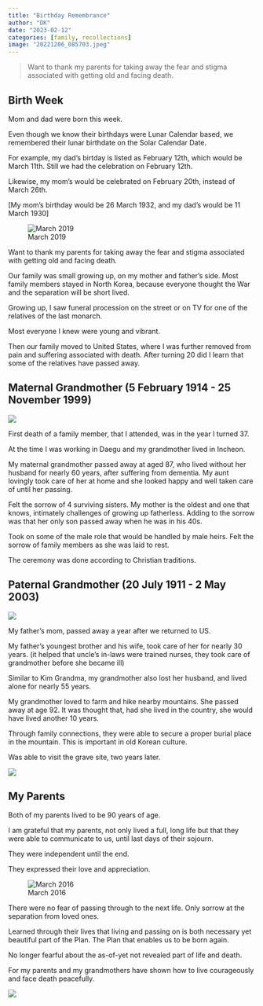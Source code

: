---
title: "Birthday Remembrance"
author: "DK"
date: "2023-02-12"
categories: [family, recollections]
image: "20221206_085703.jpeg"
---

> Want to thank my parents for taking away the fear and stigma associated with getting old and facing death.

## Birth Week

Mom and dad were born this week.

Even though we know their birthdays were Lunar Calendar based, we remembered their lunar birthdate on the Solar Calendar Date.

For example, my dad's birtday is listed as February 12th, which would be March 11th.
Still we had the celebration on February 12th.

Likewise, my mom's would be celebrated on February 20th, instead of March 26th.

[My mom's birthday would be 26 March 1932, and my dad's would be 11 March 1930]

![March 2019](IMG_0510.JPG)

Want to thank my parents for taking away the fear and stigma associated with getting old and facing death.

Our family was small growing up, on my mother and father's side.
Most family members stayed in North Korea, because everyone thought the War and the separation will be short lived.

Growing up, I saw funeral procession on the street or on TV for one of the relatives of the last monarch.

Most everyone I knew were young and vibrant.

Then our family moved to United States, where I was further removed from pain and suffering associated with death.
After turning 20 did I learn that some of the relatives have passed away.

## Maternal Grandmother (5 February 1914 - 25 November 1999)

![](kim_granma.JPG)

First death of a family member, that I attended, was in the year I turned 37.

At the time I was working in Daegu and my grandmother lived in Incheon.

My maternal grandmother passed away at aged 87, who lived without her husband for nearly 60 years, after suffering from dementia.
My aunt lovingly took care of her at home and she looked happy and well taken care of until her passing.

Felt the sorrow of 4 surviving sisters.
My mother is the oldest and one that knows, intimately challenges of growing up fatherless.
Adding to the sorrow was that her only son passed away when he was in his 40s.

Took on some of the male role that would be handled by male heirs.
Felt the sorrow of family members as she was laid to rest.

The ceremony was done according to Christian traditions.

## Paternal Grandmother (20 July 1911 - 2 May 2003)

![](kang_granma.JPG)

My father's mom, passed away a year after we returned to US.

My father's youngest brother and his wife, took care of her for nearly 30 years.
(it helped that uncle's in-laws were trained nurses, they took care of grandmother before she became ill)

Similar to Kim Grandma, my grandmother also lost her husband, and lived alone for nearly 55 years.

My grandmother loved to farm and hike nearby mountains.
She passed away at age 92.
It was thought that, had she lived in the country, she would have lived another 10 years.

Through family connections, they were able to secure a proper burial place in the mountain.
This is important in old Korean culture.

Was able to visit the grave site, two years later.

![](IMG_0707.JPG)

## My Parents

Both of my parents lived to be 90 years of age.

I am grateful that my parents, not only lived a full, long life but that they were able to communicate to us, until last days of their sojourn.

They were independent until the end.

They expressed their love and appreciation.

![March 2016](IMG_0742.JPG)

There were no fear of passing through to the next life.
Only sorrow at the separation from loved ones.

Learned through their lives that living and passing on is both necessary yet beautiful part of the Plan.
The Plan that enables us to be born again.

No longer fearful about the as-of-yet not revealed part of life and death.

For my parents and my grandmothers have shown how to live courageously and face death peacefully.

![](IMG_7159.JPG)